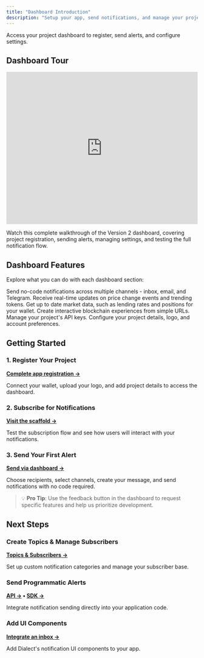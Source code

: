 ```yaml
---
title: "Dashboard Introduction"
description: "Setup your app, send notifications, and manage your project with no code required. Perfect for one-off messages, testing notifications, or managing your settings and API keys — all through an intuitive interface."
---
```


<Card title="Visit the Dialect Dashboard" icon="gauge" href="https://dashboard.dialect.to">
  Access your project dashboard to register, send alerts, and configure settings.
</Card>

## Dashboard Tour

<iframe
  width="100%"
  height="400"
  src="https://www.youtube.com/embed/C349s9Y7idw"
  title="YouTube video player"
  frameborder="0"
  allow="accelerometer; autoplay; clipboard-write; encrypted-media; gyroscope; picture-in-picture"
  allowfullscreen
></iframe>

Watch this complete walkthrough of the Version 2 dashboard, covering project registration, sending alerts, managing settings, and testing the full notification flow.

## Dashboard Features

Explore what you can do with each dashboard section:

<CardGroup cols={2}>
  <Card title="Alerts" icon="bell" href="https://dashboard.dialect.to/alerts">
    Send no-code notifications across multiple channels - inbox, email, and Telegram.
  </Card>
  <Card title="Events" icon="calendar-days" href="https://dashboard.dialect.to/events">
    Receive real-time updates on price change events and trending tokens.
  </Card>
  <Card title="Markets" icon="chart-line" href="https://dashboard.dialect.to/markets">
    Get up to date market data, such as lending rates and positions for your wallet.
  </Card>
  <Card title="Blinks" icon="link" href="https://dashboard.dialect.to/blinks">
    Create interactive blockchain experiences from simple URLs.
  </Card>
  <Card title="API Keys" icon="key" href="https://dashboard.dialect.to/api-keys">
    Manage your project's API keys.
  </Card>
  <Card title="Settings" icon="gear" href="https://dashboard.dialect.to/settings">
    Configure your project details, logo, and account preferences.
  </Card>
</CardGroup>

## Getting Started

### 1. Register Your Project
**[Complete app registration →](/alerts/setup/register-app)**

Connect your wallet, upload your logo, and add project details to access the dashboard.

### 2. Subscribe for Notifications
**[Visit the scaffold →](https://alerts-example.dialect.to)**

Test the subscription flow and see how users will interact with your notifications.

### 3. Send Your First Alert
**[Send via dashboard →](/alerts/send/dashboard)**

Choose recipients, select channels, create your message, and send notifications with no code required.

> 💡 **Pro Tip**: Use the feedback button in the dashboard to request specific features and help us prioritize development.

## Next Steps

### Create Topics & Manage Subscribers
**[Topics & Subscribers →](/alerts/setup/topics-channels-subscribers)**

Set up custom notification categories and manage your subscriber base.

### Send Programmatic Alerts
**[API →](/alerts/send/api) • [SDK →](/alerts/send/sdk/send-messages)**

Integrate notification sending directly into your application code.

### Add UI Components
**[Integrate an inbox →](/alerts/integrate-inbox)**

Add Dialect's notification UI components to your app.